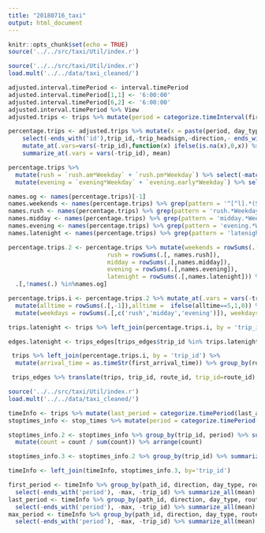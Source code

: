 ---
title: "20180716_taxi"
output: html_document
---

```{r setup, include=FALSE}
knitr::opts_chunk$set(echo = TRUE)
source('../../src/taxi/Util/index.r')
```

```{r load_data}
source('../../src/taxi/Util/index.r')
load.mult('../../data/taxi_cleaned/')
```

```{r}


adjusted.interval.timePeriod <- interval.timePeriod
adjusted.interval.timePeriod[1,1] <- '6:00:00'
adjusted.interval.timePeriod[6,2] <- '6:00:00'
adjusted.interval.timePeriod %>% View
adjusted.trips <- trips %>% mutate(period = categorize.timeInterval(first_arrival_time, adjusted.interval.timePeriod)) 

percentage.trips <- adjusted.trips %>% mutate(x = paste(period, day_type,sep='*')) %>% spread_key_mult('x') %>% 
    select(-ends_with('id'),trip_id,-trip_headsign,-direction,- ends_with('time'),-duration, -period, -day_type) %>% 
    mutate_at(.vars=vars(-trip_id),function(x) ifelse(is.na(x),0,x)) %>% group_by(trip_id) %>% 
    summarize_at(.vars = vars(-trip_id), mean) 

percentage.trips %>% 
  mutate(rush = `rush.am*Weekday` + `rush.pm*Weekday`) %>% select(-matches('rush.*Weekday')) %>% 
  mutate(evening = `evening*Weekday` + `evening.early*Weekday`) %>% select(-matches('evening.*Weekday')) %>% View

names.og <- names(percentage.trips)[-1]
names.weekends <- names(percentage.trips) %>% grep(pattern = '^[^l].*(Sun|Sat)') 
names.rush <- names(percentage.trips) %>% grep(pattern = 'rush.*Weekday')
names.midday <- names(percentage.trips) %>% grep(pattern = 'midday.*Weekday')
names.evening <- names(percentage.trips) %>% grep(pattern = 'evening.*Weekday')
names.latenight <- names(percentage.trips) %>% grep(pattern = 'latenight.*')

percentage.trips.2 <- percentage.trips %>% mutate(weekends = rowSums(.[,names.weekends]),
                            rush = rowSums(.[, names.rush]),
                            midday = rowSums(.[,names.midday]),
                            evening = rowSums(.[,names.evening]),
                            latenight = rowSums(.[,names.latenight])) %>% 
  .[,!names(.) %in%names.og]

percentage.trips.i <- percentage.trips.2 %>% mutate_at(.vars = vars(-trip_id), function(x) ifelse(x >0,1,0)) %>% 
  mutate(alltime = rowSums(.[,-1]),alltime =  ifelse(alltime==5,1,0)) %>% 
  mutate(weekdays = rowSums(.[,c('rush','midday','evening')]), weekdays = ifelse(weekdays == 3,1,0)) 

trips.latenight <- trips %>% left_join(percentage.trips.i, by = 'trip_id') %>% filter(latenight ==1) %>%  select(trip_id) %>% distinct 

edges.latenight <- trips_edges[trips_edges$trip_id %in% trips.latenight$trip_id,]

 trips %>% left_join(percentage.trips.i, by = 'trip_id') %>% 
  mutate(arrival_time = as.timeStr(first_arrival_time)) %>% group_by(route_id)%>% summarize(latenight = mean(latenight)*100)%>% View

 trips_edges %>% translate(trips, trip_id, route_id, trip_id=route_id) %>% select(route_id, stop_id, nxt.stop_id) %>% distinct %>% spread(key='route_id', value= 1) %>% unite(x,`1`:Z, sep=' ') %>% mutate(x = gsub(x, pattern = ' NA', replacement = '')) %>% View

```
```{r}
source('../../src/taxi/Util/index.r')
load.mult('../../data/taxi_cleaned/')
```

```{R}
timeInfo <- trips %>% mutate(last_period = categorize.timePeriod(last_arrival_time)) %>% select(trip_id, direction, day_type, first_period = period, last_period, path_id, route_id)
stoptimes_info <- stop_times %>% mutate(period = categorize.timePeriod(arrival_time)) 

stoptimes_info.2 <- stoptimes_info %>% group_by(trip_id, period) %>% summarize(count = n()) %>% group_by(trip_id) %>% 
  mutate(count = count / sum(count)) %>% arrange(count) 

stoptimes_info.3 <- stoptimes_info.2 %>% group_by(trip_id) %>% summarize(max = last(count), period = last(period)) 

timeInfo <- left_join(timeInfo, stoptimes_info.3, by='trip_id')  

first_period <- timeInfo %>% group_by(path_id, direction, day_type, route_id) %>% spread_key('first_period') %>%
  select(-ends_with('period'), -max, -trip_id) %>% summarize_all(mean)  
last_period <- timeInfo %>% group_by(path_id, direction, day_type, route_id) %>% spread_key('last_period') %>%
  select(-ends_with('period'), -max, -trip_id) %>% summarize_all(mean)  
max_period <- timeInfo %>% group_by(path_id, direction, day_type, route_id) %>% spread_key('period') %>%
  select(-ends_with('period'), -max, -trip_id) %>% summarize_all(mean)  

```

